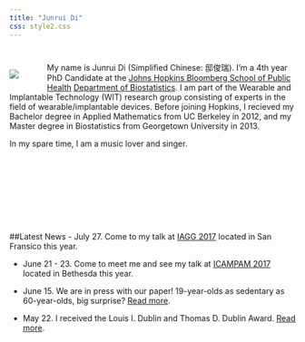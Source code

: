 ```yaml
---
title: "Junrui Di"
css: style2.css
---
```

#

#
<script>
  (function(i,s,o,g,r,a,m){i['GoogleAnalyticsObject']=r;i[r]=i[r]||function(){
  (i[r].q=i[r].q||[]).push(arguments)},i[r].l=1*new Date();a=s.createElement(o),
  m=s.getElementsByTagName(o)[0];a.async=1;a.src=g;m.parentNode.insertBefore(a,m)
  })(window,document,'script','https://www.google-analytics.com/analytics.js','ga');

  ga('create', 'UA-99094202-1', 'auto');
  ga('send', 'pageview');

</script>

<div style="float:left;margin:0px 50px 0px 0px">
![](./files/photo1.jpg)
</div>
My name is Junrui Di (Simplified Chinese: 邸俊瑞). I'm a 4th year PhD Candidate at the [Johns Hopkins Bloomberg School of Public Health](http://www.jhsph.edu/) [Department of Biostatistics](http://www.jhsph.edu/departments/biostatistics/). I am part of the Wearable and Implantable Technology (WIT) research group consisting of experts in the field of wearable/implantable devices.  Before joining Hopkins, I recieved my Bachelor degree in Applied Mathematics from UC Berkeley in 2012, and my Master degree in Biostatistics from Georgetown University in 2013. 

In my spare time, I am a music lover and singer. 

<br>
<br>
<br>
<br>
<br>
<br>
<br>

##Latest News
- July 27. Come to my talk at  [IAGG 2017](https://www.iagg2017.org/) located in San Fransico this year. 

- June 21 - 23. Come to meet me and see my talk at  [ICAMPAM 2017](http://www.ismpb.org/program/) located in Bethesda this year.

- June 15. We are in press with our paper! 19-year-olds as sedentary as 60-year-olds, big surprise? [Read more](http://health.usnews.com/health-care/articles/2017-06-16/are-us-teens-now-as-inactive-as-60-year-olds).

- May 22. I received the Louis I. Dublin and Thomas D. Dublin Award. [Read more](https://www.jhsph.edu/about/honors-and-awards/index.html).
